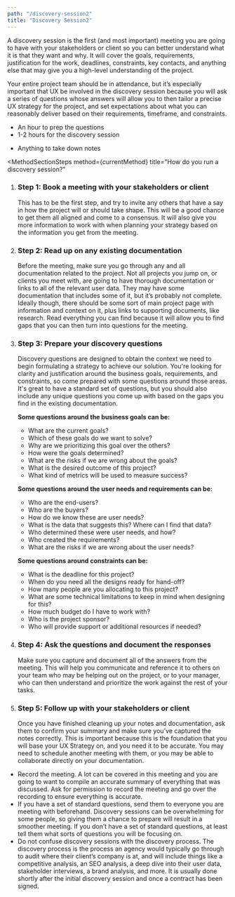 ```yaml
---
path: "/discovery-session2"
title: "Discovery Session2"
---
```






<MethodLayout pageTitle={props.pageContext.frontmatter.title} method={currentMethod}>
  <SEO title={props.pageContext.frontmatter.title} />

<MethodSectionWhatIs method={currentMethod} title="What is a discovery session?">
  <p>
    A discovery session is the first (and most important) meeting you are going to have with your stakeholders or client so you can better understand what it is that they want and why. It will cover the goals, requirements, justification for the work, deadlines, constraints, key contacts, and anything else that may give you a high-level understanding of the project.</p>
  <p>
    Your entire project team should be in attendance, but it’s especially important that UX be involved in the discovery session because you will ask a series of questions whose answers will allow you to then tailor a precise UX strategy for the project, and set expectations about what you can reasonably deliver based on their requirements, timeframe, and constraints.
  </p>
</MethodSectionWhatIs>

<MethodSectionNeeds title="What do you need to run a discovery session?">
  <MethodSectionNeedsPartial type="time">
    <ul>
      <li>An hour to prep the questions</li>
      <li>1-2 hours for the discovery session</li>
    </ul>
  </MethodSectionNeedsPartial>
  <MethodSectionNeedsPartial type="materials">
    <ul>
      <li>Anything to take down notes</li>
    </ul>
  </MethodSectionNeedsPartial>
</MethodSectionNeeds>

<MethodSectionSteps
  method={currentMethod}
  title="How do you run a discovery session?"
>
<ol>
<li>
  <h3>Step 1: Book a meeting with your stakeholders or client</h3>
  This has to be the first step, and try to invite any others that have a say in how the project will or should take shape. This will be a good chance to get them all aligned and come to a consensus. It will also give you more information to work with when planning your strategy based on the information you get from the meeting.
</li>

<li>
  <h3>Step 2: Read up on any existing documentation</h3>
  Before the meeting, make sure you go through any and all documentation related to the project. Not all projects you jump on, or clients you meet with, are going to have thorough documentation or links to all of the relevant user data. They may have some documentation that includes some of it, but it’s probably not complete. Ideally though, there should be some sort of main project page with information and context on it, plus links to supporting documents, like research. Read everything you can find because it will allow you to find gaps that you can then turn into questions for the meeting.
</li>

<li>
  <h3>Step 3: Prepare your discovery questions</h3>
  <p>Discovery questions are designed to obtain the context we need to begin formulating a strategy to achieve our solution. You're looking for clarity and justification around the business goals, requirements, and constraints, so come prepared with some questions around those areas. It's great to have a standard set of questions, but you should also include any unique questions you come up with based on the gaps you find in the existing documentation.</p> 

  <p><strong>Some questions around the business goals can be:</strong></p>
  <ul>
    <li>What are the current goals?</li>
    <li>Which of these goals do we want to solve?</li>
    <li>Why are we prioritizing this goal over the others?</li>
    <li>How were the goals determined?</li>
    <li>What are the risks if we are wrong about the goals?</li>
    <li>What is the desired outcome of this project?</li>
    <li>What kind of metrics will be used to measure success?</li>
  </ul>

  <p><strong>Some questions around the user needs and requirements can be:</strong></p>
  <ul>
    <li>Who are the end-users?</li>
    <li>Who are the buyers?</li>
    <li>How do we know these are user needs?</li>
    <li>What is the data that suggests this? Where can I find that data?</li>
    <li>Who determined these were user needs, and how?</li>
    <li>Who created the requirements?</li>
    <li>What are the risks if we are wrong about the user needs?</li>
  </ul>

  <p><strong>Some questions around constraints can be:</strong></p>
  <ul>
    <li>What is the deadline for this project?</li>
    <li>When do you need all the designs ready for hand-off?</li>
    <li>How many people are you allocating to this project? </li>
    <li>What are some technical limitations to keep in mind when designing for this?</li>
    <li>How much budget do I have to work with?</li>
    <li>Who is the project sponsor?</li>
    <li>Who will provide support or additional resources if needed?</li>
  </ul>
</li>

<li>
  <h3>Step 4: Ask the questions and document the responses</h3>
  <p> Make sure you capture and document all of the answers from the meeting. This will help you communicate and reference it to others on your team who may be helping out on the project, or to your manager, who can then understand and prioritize the work against the rest of your tasks.</p>
</li>

<li>
  <h3>Step 5: Follow up with your stakeholders or client</h3>
  <p>Once you have finished cleaning up your notes and documentation, ask them to confirm your summary and make sure you’ve captured the notes correctly. This is important because this is the foundation that you will base your UX Strategy on, and you need it to be accurate. You may need to schedule another meeting with them, or you may be able to collaborate directly on your documentation.</p>
</li>
</ol>
</MethodSectionSteps>

<MethodSectionTips method={currentMethod} title="Tips for a great discovery session">
<ul>
  <li>
    Record the meeting. A lot can be covered in this meeting and you are going to want to compile an accurate summary of everything that was discussed. Ask for permission to record the meeting and go over the recording to ensure everything is accurate.
  </li>
  <li>If you have a set of standard questions, send them to everyone you are meeting with beforehand. Discovery sessions can be overwhelming for some people, so giving them a chance to prepare will result in a smoother meeting. If you don’t have a set of standard questions, at least tell them what sorts of questions you will be focusing on.</li>
  <li>Do not confuse discovery sessions with the discovery process. The discovery process is the process an agency would typically go through to audit where their client’s company is at, and will include things like a competitive analysis, an SEO analysis, a deep dive into their user data, stakeholder interviews, a brand analysis, and more. It is usually done shortly after the initial discovery session and once a contract has been signed.</li>
</ul>
</MethodSectionTips>

<MethodSectionResources method={currentMethod} />

</MethodLayout>
